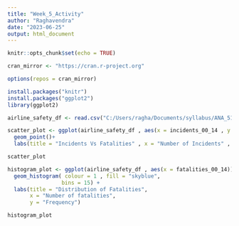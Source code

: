 ---
title: "Week_5_Activity"
author: "Raghavendra"
date: "2023-06-25"
output: html_document
---

```{r setup, include=FALSE}
knitr::opts_chunk$set(echo = TRUE)
```

```{r visualization, echo=TRUE}
cran_mirror <- "https://cran.r-project.org"

options(repos = cran_mirror)

install.packages("knitr")
install.packages("ggplot2")
library(ggplot2)

airline_safety_df <- read.csv("C:/Users/ragha/Documents/syllabus/ANA_515/airline-safety.csv")

scatter_plot <- ggplot(airline_safety_df , aes(x = incidents_00_14 , y = fatalities_00_14))+
  geom_point()+
  labs(title = "Incidents Vs Fatalities" , x = "Number of Incidents" , y= "Number of Fatalities")

scatter_plot

histogram_plot <- ggplot(airline_safety_df , aes(x = fatalities_00_14)) + 
  geom_histogram( colour = 1 , fill = "skyblue", 
                 bins = 15) +
  labs(title = "Distribution of Fatalities",
       x = "Number of fatalities",
       y = "Frequency")

histogram_plot
```